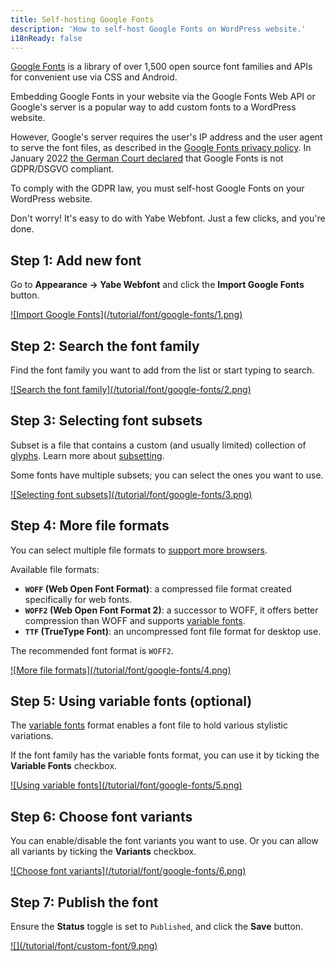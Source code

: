 ```yaml
---
title: Self-hosting Google Fonts
description: 'How to self-host Google Fonts on WordPress website.'
i18nReady: false
---
```


[Google Fonts](https://fonts.google.com) is a library of over 1,500 open source font families and APIs for convenient use via CSS and Android.

Embedding Google Fonts in your website via the Google Fonts Web API or Google's server is a popular way to add custom fonts to a WordPress website. 

However, Google's server requires the user's IP address and the user agent to serve the font files, as described in the [Google Fonts privacy policy](https://developers.google.com/fonts/faq/privacy). In January 2022 [the German Court declared](https://rewis.io/urteile/urteil/lhm-20-01-2022-3-o-1749320/) that Google Fonts is not GDPR/DSGVO compliant.

To comply with the GDPR law, you must self-host Google Fonts on your WordPress website.

Don't worry! It's easy to do with Yabe Webfont. Just a few clicks, and you're done.

## Step 1: Add new font

Go to **Appearance → Yabe Webfont** and click the **Import Google Fonts** button.

<a data-fslightbox href="/tutorial/font/adobe-fonts/1.png">
![Import Google Fonts](/tutorial/font/google-fonts/1.png)
</a>

## Step 2: Search the font family

Find the font family you want to add from the list or start typing to search.

<a data-fslightbox href="/tutorial/font/adobe-fonts/2.png">
![Search the font family](/tutorial/font/google-fonts/2.png)
</a>

## Step 3: Selecting font subsets

Subset is a file that contains a custom (and usually limited) collection of [glyphs](https://fonts.google.com/knowledge/glossary/glyph).
Learn more about [subsetting](https://fonts.google.com/knowledge/glossary/subsetting).

Some fonts have multiple subsets; you can select the ones you want to use.

<a data-fslightbox href="/tutorial/font/adobe-fonts/3.png">
![Selecting font subsets](/tutorial/font/google-fonts/3.png)
</a>

## Step 4: More file formats

You can select multiple file formats to [support more browsers](https://caniuse.com/?search=Font%20Format).

Available file formats:
- **`WOFF` (Web Open Font Format)**: a compressed file format created specifically for web fonts.
- **`WOFF2` (Web Open Font Format 2)**: a successor to WOFF, it offers better compression than WOFF and supports [variable fonts](https://fonts.google.com/knowledge/glossary/variable_fonts).
- **`TTF` (TrueType Font)**: an uncompressed font file format for desktop use.

The recommended font format is `WOFF2`.

<a data-fslightbox href="/tutorial/font/adobe-fonts/4.png">
![More file formats](/tutorial/font/google-fonts/4.png)
</a>

## Step 5: Using variable fonts (optional)

The [variable fonts](https://fonts.google.com/knowledge/glossary/variable_fonts) format enables a font file to hold various stylistic variations.

If the font family has the variable fonts format, you can use it by ticking the **Variable Fonts** checkbox.

<a data-fslightbox href="/tutorial/font/adobe-fonts/5.png">
![Using variable fonts](/tutorial/font/google-fonts/5.png)
</a>

## Step 6: Choose font variants

You can enable/disable the font variants you want to use. Or you can allow all variants by ticking the **Variants** checkbox.

<a data-fslightbox href="/tutorial/font/adobe-fonts/6.png">
![Choose font variants](/tutorial/font/google-fonts/6.png)
</a>

## Step 7: Publish the font

Ensure the **Status** toggle is set to `Published`, and click the **Save** button.

<a data-fslightbox href="/tutorial/font/custom-font/9.png">
![](/tutorial/font/custom-font/9.png)
</a>

